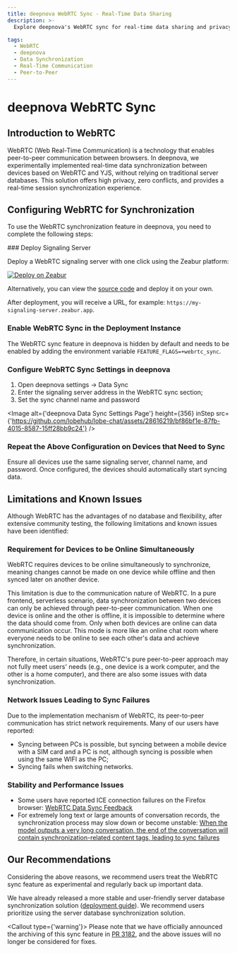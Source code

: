 ```yaml
---
title: deepnova WebRTC Sync - Real-Time Data Sharing
description: >-
  Explore deepnova's WebRTC sync for real-time data sharing and privacy without servers.

tags:
  - WebRTC
  - deepnova
  - Data Synchronization
  - Real-Time Communication
  - Peer-to-Peer
---
```


# deepnova WebRTC Sync

## Introduction to WebRTC

WebRTC (Web Real-Time Communication) is a technology that enables peer-to-peer communication between browsers. In deepnova, we experimentally implemented real-time data synchronization between devices based on WebRTC and YJS, without relying on traditional server databases. This solution offers high privacy, zero conflicts, and provides a real-time session synchronization experience.

## Configuring WebRTC for Synchronization

To use the WebRTC synchronization feature in deepnova, you need to complete the following steps:

<Steps>
  ### Deploy Signaling Server

  Deploy a WebRTC signaling server with one click using the Zeabur platform:

  [![Deploy on Zeabur](https://zeabur.com/button.svg)](https://zeabur.com/templates/MY0JZG?referralCode=arvinxx)

  Alternatively, you can view the [source code](https://github.com/lobehub/y-webrtc-signaling) and deploy it on your own.

  After deployment, you will receive a URL, for example: `https://my-signaling-server.zeabur.app`.

  ### Enable WebRTC Sync in the Deployment Instance

  The WebRTC sync feature in deepnova is hidden by default and needs to be enabled by adding the environment variable `FEATURE_FLAGS=+webrtc_sync`.

  ### Configure WebRTC Sync Settings in deepnova

  1. Open deepnova settings -> Data Sync
  2. Enter the signaling server address in the WebRTC sync section;
  3. Set the sync channel name and password

  <Image alt={'deepnova Data Sync Settings Page'} height={356} inStep src={'https://github.com/lobehub/lobe-chat/assets/28616219/bf86bf1e-87fb-4015-8587-15ff28bb9c24'} />

  ### Repeat the Above Configuration on Devices that Need to Sync

  Ensure all devices use the same signaling server, channel name, and password. Once configured, the devices should automatically start syncing data.
</Steps>

## Limitations and Known Issues

Although WebRTC has the advantages of no database and flexibility, after extensive community testing, the following limitations and known issues have been identified:

### Requirement for Devices to be Online Simultaneously

WebRTC requires devices to be online simultaneously to synchronize, meaning changes cannot be made on one device while offline and then synced later on another device.

This limitation is due to the communication nature of WebRTC. In a pure frontend, serverless scenario, data synchronization between two devices can only be achieved through peer-to-peer communication. When one device is online and the other is offline, it is impossible to determine where the data should come from. Only when both devices are online can data communication occur. This mode is more like an online chat room where everyone needs to be online to see each other's data and achieve synchronization.

Therefore, in certain situations, WebRTC's pure peer-to-peer approach may not fully meet users' needs (e.g., one device is a work computer, and the other is a home computer), and there are also some issues with data synchronization.

### Network Issues Leading to Sync Failures

Due to the implementation mechanism of WebRTC, its peer-to-peer communication has strict network requirements. Many of our users have reported:

- Syncing between PCs is possible, but syncing between a mobile device with a SIM card and a PC is not, although syncing is possible when using the same WIFI as the PC;
- Syncing fails when switching networks.

### Stability and Performance Issues

- Some users have reported ICE connection failures on the Firefox browser: [WebRTC Data Sync Feedback](https://github.com/lobehub/lobe-chat/issues/1683#issuecomment-2094745907)
- For extremely long text or large amounts of conversation records, the synchronization process may slow down or become unstable: [When the model outputs a very long conversation, the end of the conversation will contain synchronization-related content tags, leading to sync failures](https://github.com/lobehub/lobe-chat/issues/1962)

## Our Recommendations

Considering the above reasons, we recommend users treat the WebRTC sync feature as experimental and regularly back up important data.

We have already released a more stable and user-friendly server database synchronization solution ([deployment guide](/docs/self-hosting/advanced/server-database)). We recommend users prioritize using the server database synchronization solution.

<Callout type={'warning'}>
  Please note that we have officially announced the archiving of this sync feature in [PR
  3182](https://github.com/lobehub/lobe-chat/pull/3182), and the above issues will no longer be
  considered for fixes.
</Callout>
